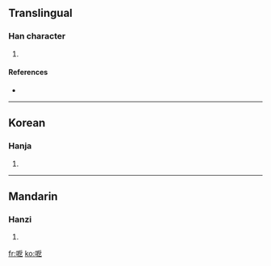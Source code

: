 ==Translingual==

===Han character===
{{Han char|rn=30|rad=口|as=05|sn=8|four=|canj=口竹尸弓 (RHSN), 口戈尸弓 (RISN)}}

# {{defn|Han|sort=口05}}

====References====
* {{Han ref|kx=0181.200|dkj=03425|dj=0399.270|hdz=10608.090|uh=545D|ud=21597}}

----

==Korean==

===Hanja===
{{ko-hanja|hangeul=액|rv=aek|mr=aek}}

# {{defn|Korean}}

----

==Mandarin==

===Hanzi===
{{cmn-hanzi|pin=[[è]] ([[e4]])|wg=o<sup>4</sup>}}

# {{defn|Mandarin}}

[[fr:呝]]
[[ko:呝]]